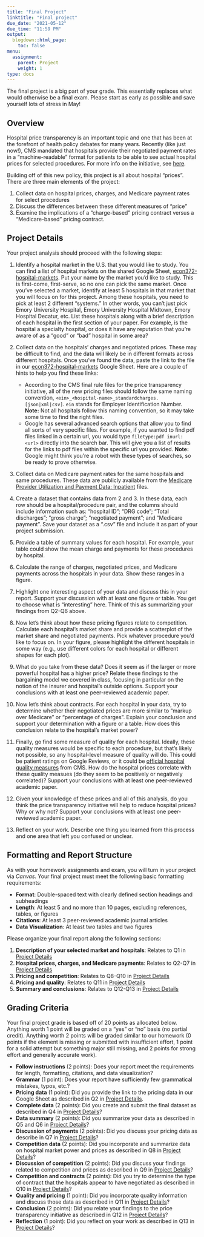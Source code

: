 ```yaml
---
title: "Final Project"
linktitle: "Final project"
due_date: "2021-05-12"
due_time: "11:59 PM"
output:
  blogdown::html_page:
    toc: false
menu:
  assignment:
    parent: Project
    weight: 1
type: docs
---
```

The final project is a big part of your grade. This essentially replaces what would otherwise be a final exam. Please start as early as possible and save yourself lots of stress in May!


## Overview
Hospital price transparency is an important topic and one that has been at the forefront of health policy debates for many years. Recently (like just now!), CMS mandated that hospitals provide their negotiated payment rates in a "machine-readable" format for patients to be able to see actual hospital prices for selected procedures. For more info on the initiative, see [here](https://www.cms.gov/hospital-price-transparency). 

Building off of this new policy, this project is all about hospital "prices". There are three main elements of the project:

1. Collect data on hospital prices, charges, and Medicare payment rates for select procedures
2. Discuss the differences between these different measures of "price"
3. Examine the implications of a "charge-based" pricing contract versus a "Medicare-based" pricing contract. 

## Project Details {#steps}
Your project analysis should proceed with the following steps:

1. Identify a hospital market in the U.S. that you would like to study. You can find a list of hospital markets on the shared Google Sheet, [econ372-hospital-markets](https://docs.google.com/spreadsheets/d/1uMsKWUxqYZb_JAx54A9tpK0pREnVLKf3Xv-vuLuCmkY/edit?usp=sharing). Put your name by the market you'd like to study. This is first-come, first-serve, so no one can pick the same market. Once you've selected a market, identify at least 5 hospitals in that market that you will focus on for this project. Among these hospitals, you need to pick at least 2 different "systems." In other words, you can't just pick Emory University Hospital, Emory University Hospital Midtown, Emory Hospital Decatur, etc. List these hospitals along with a brief description of each hospital in the first section of your paper. For example, is the hospital a specialty hospital, or does it have any reputation that you're aware of as a "good" or "bad" hospital in some area?

2. Collect data on the hospitals' charges and negotiated prices. These may be difficult to find, and the data will likely be in different formats across different hospitals. Once you've found the data, paste the link to the file in our [econ372-hospital-markets](https://docs.google.com/spreadsheets/d/1uMsKWUxqYZb_JAx54A9tpK0pREnVLKf3Xv-vuLuCmkY/edit?usp=sharing) Google Sheet. Here are a couple of hints to help you find these links:

    + According to the CMS final rule files for the price transparency initiative, all of the new pricing files should follow the same naming convention, `<ein>_<hospital-name>_standardcharges.[json|xml|csv]`. `ein` stands for Employer Identification Number. **Note:** Not all hospitals follow this naming convention, so it may take some time to find the right files.
    + Google has several advanced search options that allow you to find all sorts of very specific files. For example, if you wanted to find pdf files linked in a certain url, you would type `filetype:pdf inurl: <url>` directly into the search bar. This will give you a list of results for the links to pdf files within the specific url you provided. **Note:** Google might think you're a robot with these types of searches, so be ready to prove otherwise.

3. Collect data on Medicare payment rates for the same hospitals and same procedures. These data are publicly available from the [Medicare Provider Utilization and Payment Data: Inpatient](https://www.cms.gov/Research-Statistics-Data-and-Systems/Statistics-Trends-and-Reports/Medicare-Provider-Charge-Data/Inpatient) files.

4. Create a dataset that contains data from 2 and 3. In these data, each row should be a hospital/procedure pair, and the columns should include information such as: "hospital ID"; "DRG code"; "Total discharges"; "gross charge"; "negotiated payment"; and "Medicare payment". Save your dataset as a ".csv" file and include it as part of your project submission.

5. Provide a table of summary values for each hospital. For example, your table could show the mean charge and payments for these procedures by hospital. 

6. Calculate the range of charges, negotiated prices, and Medicare payments across the hospitals in your data. Show these ranges in a figure.

7. Highlight one interesting aspect of your data and discuss this in your report. Support your discussion with at least one figure or table. You get to choose what is "interesting" here. Think of this as summarizing your findings from Q2-Q6 above.

8. Now let's think about how these pricing figures relate to competition. Calculate each hospital's market share and provide a scatterplot of the market share and negotiated payments. Pick whatever procedure you'd like to focus on. In your figure, please highlight the different hospitals in some way (e.g., use different colors for each hospital or different shapes for each plot). 

9. What do you take from these data? Does it seem as if the larger or more powerful hospital has a higher price? Relate these findings to the bargaining model we covered in class, focusing in particular on the notion of the insurer and hospital's outside options. Support your conclusions with at least one peer-reviewed academic paper.

10. Now let's think about contracts. For each hospital in your data, try to determine whether their negotiated prices are more similar to "markup over Medicare" or "percentage of charges". Explain your conclusion and support your determination with a figure or a table. How does this conclusion relate to the hospital's market power?

11. Finally, go find some measure of quality for each hospital. Ideally, these quality measures would be specific to each procedure, but that's likely not possible, so any hospital-level measure of quality will do. This could be patient ratings on Google Reviews, or it could be [official hospital quality measures](https://qualitynet.cms.gov/inpatient/public-reporting/overall-ratings) from CMS. How do the hospital prices correlate with these quality measues (do they seem to be positively or negatively correlated)? Support your conclusions with at least one peer-reviewed academic paper.

12. Given your knowledge of these prices and all of this analysis, do you think the price transparency initiative will help to reduce hospital prices? Why or why not? Support your conclusions with at least one peer-reviewed academic paper.

13. Reflect on your work. Describe one thing you learned from this process and one area that left you confused or unclear. 

## Formatting and Report Structure {#format}
As with your homework assignments and exam, you will turn in your project via *Canvas*. Your final project must meet the following basic formatting requirements: 

- **Format**: Double-spaced text with clearly defined section headings and subheadings
- **Length**: At least 5 and no more than 10 pages, excluding references, tables, or figures
- **Citations**: At least 3 peer-reviewed academic journal articles
- **Data Visualization**: At least two tables and two figures 

Please organize your final report along the following sections:

1. **Description of your selected market and hospitals**: Relates to Q1 in [Project Details](#steps)
2. **Hospital prices, charges, and Medicare payments**: Relates to Q2-Q7 in [Project Details](#steps)
3. **Pricing and competition**: Relates to Q8-Q10 in [Project Details](#steps)
4. **Pricing and quality**: Relates to Q11 in [Project Details](#steps)
5. **Summary and conclusions**: Relates to Q12-Q13 in [Project Details](#steps)


## Grading Criteria
Your final project grade is based off of 20 points as allocated below. Anything worth 1 point will be graded on a "yes" or "no" basis (no partial credit). Anything worth 2 points will be graded similar to our homework (0 points if the element is missing or submitted with insufficient effort, 1 point for a solid attempt but something major still missing, and 2 points for strong effort and generally accurate work).

- **Follow instructions** (2 points): Does your report meet the requirements for length, formatting, citations, and data visualization?
- **Grammar** (1 point): Does your report have sufficiently few grammatical mistakes, typos, etc.?
- **Pricing data** (1 point): Did you provide the link to the pricing data in our Google Sheet as described in Q2 in [Project Details](#steps).
- **Complete data** (2 points): Did you create and submit the final dataset as described in Q4 in [Project Details](#steps)?
- **Data summary** (2 points): Did you summarize your data as described in Q5 and Q6 in [Project Details](#steps)?
- **Discussion of payments** (2 points): Did you discuss your pricing data as describe in Q7 in [Project Details](#steps)?
- **Competition data** (2 points): Did you incorporate and summarize data on hospital market power and prices as described in Q8 in [Project Details](#steps)?
- **Discussion of competition** (2 points): Did you discuss your findings related to competition and prices as described in Q9 in [Project Details](#steps)?
- **Competition and contracts** (2 points): Did you try to determine the type of contract that the hospitals appear to have negotiated as described in Q10 in [Project Details](#steps)?
- **Quality and pricing** (1 point): Did you incorporate quality information and discuss those data as described in Q11 in [Project Details](#steps)?
- **Conclusion** (2 points): Did you relate your findings to the price transparency initiative as described in Q12 in [Project Details](#steps)?
- **Reflection** (1 point): Did you reflect on your work as described in Q13 in [Project Details](#steps)?